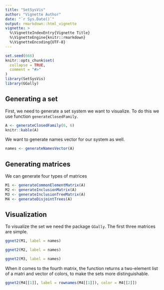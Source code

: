 ```yaml
---
title: "SetSysVis"
author: "Vignette Author"
date: "`r Sys.Date()`"
output: rmarkdown::html_vignette
vignette: >
  %\VignetteIndexEntry{Vignette Title}
  %\VignetteEngine{knitr::rmarkdown}
  %\VignetteEncoding{UTF-8}
---
```


```r
set.seed(666)
knitr::opts_chunk$set(
  collapse = TRUE,
  comment = "#>"
)
library(SetSysVis)
library(GGally)
```


## Generating a set

First, we need to generate a set system we want to visualize. To do this we use function `generateClosedFamily`.

```r
A <- generateClosedFamily(6, 6)
knitr::kable(A)
```

We want to generate names vector for our system as well.

```r
names <- generateNamesVector(A)
```

## Generating matrices

We can generate four types of matrices

```r
M1 <- generateCommonElementMatrix(A)
M2 <- generateInclusionMatrix(A)
M3 <- generateInclusionTreeMatrix(A)
M4 <- generateDisjointTrees(A)
```

## Visualization

To visualize the set we need the package `GGally`. The first three matrices are simple.

```r
ggnet2(M1, label = names)
```
```r
ggnet2(M2, label = names)
```
```r
ggnet2(M3, label = names)
```

When it comes to the fourth matrix, the function returns a two-element list of a matri and vector of colors, to make the sets more distinguishable.

```r
ggnet2(M4[[1]], label = rownames(M4[[1]]), color = M4[[2]])
```